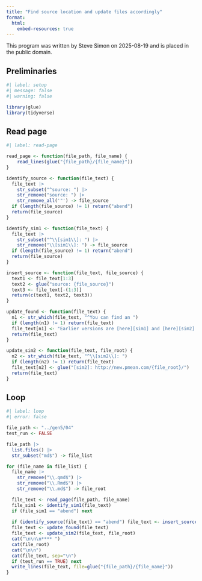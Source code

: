 ```yaml
---
title: "Find source location and update files accordingly"
format:
  html:
    embed-resources: true
---
```


This program was written by Steve Simon on 2025-08-19 and is placed in the public domain.

## Preliminaries

```r
#| label: setup
#| message: false
#| warning: false

library(glue)
library(tidyverse)
```


## Read page

```r
#| label: read-page

read_page <- function(file_path, file_name) {
  	read_lines(glue("{file_path}/{file_name}"))
}

identify_source <- function(file_text) {
  file_text |>
    str_subset("^source: ") |>
    str_remove("source: ") |>
    str_remove_all('"') -> file_source
  if (length(file_source) != 1) return("abend")
  return(file_source)
}

identify_sim1 <- function(file_text) {
  file_text |>
    str_subset("^\\[sim1\\]: ") |>
    str_remove("\\[sim1\\]: ") -> file_source
  if (length(file_source) != 1) return("abend")
  return(file_source)
}

insert_source <- function(file_text, file_source) {
  text1 <- file_text[1:3]
  text2 <- glue("source: {file_source}")
  text3 <- file_text[-(1:3)]
  return(c(text1, text2, text3))
}

update_found <- function(file_text) {
  n1 <- str_which(file_text, "^You can find an ")
  if (length(n1) != 1) return(file_text)
  file_text[n1] <- "Earlier versions are [here][sim1] and [here][sim2]."
  return(file_text)
}

update_sim2 <- function(file_text, file_root) {
  n2 <- str_which(file_text, "^\\[sim2\\]: ")
  if (length(n2) != 1) return(file_text)
  file_text[n2] <- glue("[sim2]: http://new.pmean.com/{file_root}/")
  return(file_text)
}
```

## Loop

```r
#| label: loop
#| error: false

file_path <- "../gen5/04"
test_run <- FALSE

file_path |>
  list.files() |>
  str_subset("md$") -> file_list

for (file_name in file_list) {
  file_name |>
    str_remove("\\.qmd$") |>
    str_remove("\\.Rmd$") |>
    str_remove("\\.md$") -> file_root

  file_text <- read_page(file_path, file_name)
  file_sim1 <- identify_sim1(file_text)
  if (file_sim1 == "abend") next
  
  if (identify_source(file_text) == "abend") file_text <- insert_source(file_text, file_sim1)
  file_text <- update_found(file_text)
  file_text <- update_sim2(file_text, file_root)
  cat("\n\n\n**** ")
  cat(file_root)
  cat("\n\n")
  cat(file_text, sep="\n")
  if (test_run == TRUE) next
  write_lines(file_text, file=glue("{file_path}/{file_name}"))
}
```
